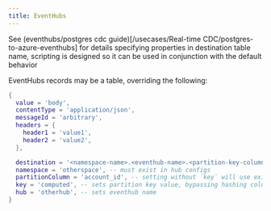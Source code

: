 ```yaml
---
title: EventHubs
---
```

See (eventhubs/postgres cdc guide)[/usecases/Real-time CDC/postgres-to-azure-eventhubs] for details specifying properties in destination table name, scripting is designed so it can be used in conjunction with the default behavior

EventHubs records may be a table, overriding the following:
```lua
{
  value = 'body',
  contentType = 'application/json',
  messageId = 'arbitrary',
  headers = {
    header1 = 'value1',
    header2 = 'value2',
  },

  destination = '<namespace-name>.<eventhub-name>.<partition-key-column>', -- overrides mirror's destination table value. Following values will overwrite values from this string
  namespace = 'otherspace', -- must exist in hub configs
  partitionColumn = 'account_id', -- setting without `key` will use existing partition-by-column logic with this column
  key = 'computed', -- sets partition key value, bypassing hashing columns
  hub = 'otherhub', -- sets eventhub name
}
```
